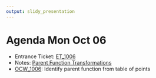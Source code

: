 ```yaml
---
output: slidy_presentation
---
```


# Agenda Mon Oct 06

* Entrance Ticket: [ET_1006](https://bart.instructure.com/courses/2110/quizzes/3217)
* Notes: [Parent Function Transformations](https://chadworley.github.io/algtwo2026/u02/10_03/parent_transform_packet.pdf)
* [OCW_1006](https://bart.instructure.com/courses/2110/quizzes/3220): Identify parent function from table of points



